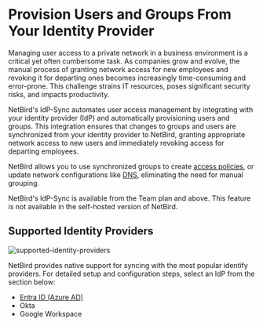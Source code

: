 # Provision Users and Groups From Your Identity Provider

Managing user access to a private network in a business environment is a critical yet often cumbersome task.
As companies grow and evolve, the manual process of granting network access for new employees and revoking it for
departing ones becomes increasingly time-consuming and error-prone. This challenge strains IT resources, poses significant
security risks, and impacts productivity.

NetBird's IdP-Sync automates user access management by integrating with your identity provider (IdP) and automatically
provisioning users and groups. This integration ensures that changes to groups and users are
synchronized from your identity provider to NetBird, granting appropriate network access to new users and immediately revoking access for
departing employees.

NetBird allows you to use synchronized groups to create [access policies](/how-to/manage-network-access#creating-policies),
or update network configurations like [DNS](/how-to/manage-dns-in-your-network#distribution-groups),
eliminating the need for manual grouping.

<Note>
    NetBird's IdP-Sync is available from the Team plan and above.
</Note>
<Note>
    This feature is not available in the self-hosted version of NetBird.
</Note>

## Supported Identity Providers

<p>
    <img src="/docs-static/img/how-to-guides/supported-identity-providers.png" alt="supported-identity-providers"
         className="imagewrapper-big"/>
</p>

NetBird provides native support for syncing with the most popular identify providers.
For detailed setup and configuration steps, select an IdP from the section below:

* [Entra ID (Azure AD)](/how-to/microsoft-entra-id-sync)
* Okta
* Google Workspace

